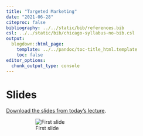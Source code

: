 ```yaml
---
title: "Targeted Marketing"
date: "2021-06-28"
citeproc: false
bibliography: ../../static/bib/references.bib
csl: ../../static/bib/chicago-syllabus-no-bib.csl
output:
  blogdown::html_page:
    template: ../../pandoc/toc-title_html.template
    toc: false
editor_options:
  chunk_output_type: console
---
```


# Slides

[Download the slides from today's lecture](/slides/GEOG5927-session2_2019-11-18.pdf).

<figure>
![First slide](/images/slides/slides_2019-11-18.png)
</figure>
